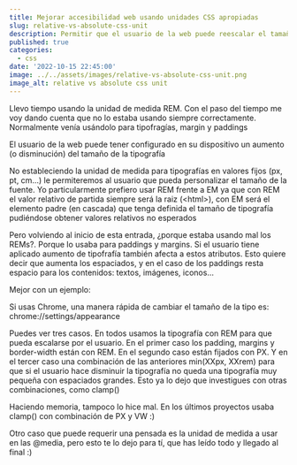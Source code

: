 ---
title: Mejorar accesibilidad web usando unidades CSS apropiadas
slug: relative-vs-absolute-css-unit
description: Permitir que el usuario de la web puede reescalar el tamaño de la tipografía sin afectar al resto de elementos usando unidades CSS apropiadas
published: true
categories:
  - css
date: '2022-10-15 22:45:00'
image: ../../assets/images/relative-vs-absolute-css-unit.png
image_alt: relative vs absolute css unit
---


Llevo tiempo usando la unidad de medida REM. Con el paso del tiempo me voy dando cuenta que no lo estaba usando siempre correctamente. Normalmente venía usándolo para tipofragías, margin y paddings

El usuario de la web puede tener configurado en su dispositivo un aumento (o disminución) del tamaño de la tipografía

No estableciendo la unidad de medida para tipografías en valores fijos (px, pt, cm...) le permiteremos al usuario que pueda personalizar el tamaño de la fuente. Yo particularmente prefiero usar REM frente a EM ya que con REM el valor relativo de partida siempre será la raiz (&lt;html&gt;), con EM será el elemento padre (en cascada) que tenga definida el tamaño de tipografía pudiéndose obtener valores relativos no esperados

Pero volviendo al inicio de esta entrada, ¿porque estaba usando mal los REMs?. Porque lo usaba para paddings y margins. Si el usuario tiene aplicado aumento de tipofrafía también afecta a estos atributos. Esto quiere decir que aumenta los espaciados, y en el caso de los paddings resta espacio para los contenidos: textos, imágenes, iconos...

Mejor con un ejemplo:

<Codepen id="LYmaZyb" defaultTab="result" name={frontmatter.title} height="700" />

Si usas Chrome, una manera rápida de cambiar el tamaño de la tipo es: chrome://settings/appearance

Puedes ver tres casos. En todos usamos la tipografía con REM para que pueda escalarse por el usuario. En el primer caso los padding, margins y border-width están con REM. En el segundo caso están fijados con PX. Y en el tercer caso una combinación de las anteriores min(XXpx, XXrem) para que si el usuario hace disminuir la tipografía no queda una tipografía muy pequeña con espaciados grandes. Esto ya lo dejo que investigues con otras combinaciones, como clamp()

Haciendo memoria, tampoco lo hice mal. En los últimos proyectos usaba clamp() con combinación de PX y VW :)

Otro caso que puede requerir una pensada es la unidad de medida a usar en las @media, pero esto te lo dejo para tí, que has leído todo y llegado al final :)
